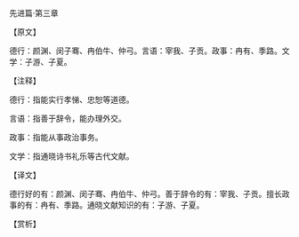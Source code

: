 

先进篇·第三章

【原文】

德行：颜渊、闵子骞、冉伯牛、仲弓。言语：宰我、子贡。政事：冉有、季路。文学：子游、子夏。

【注释】

德行：指能实行孝悌、忠恕等道德。

言语：指善于辞令，能办理外交。

政事：指能从事政治事务。

文学：指通晓诗书礼乐等古代文献。

【译文】

德行好的有：颜渊、闵子骞、冉伯牛、仲弓。善于辞令的有：宰我、子贡。擅长政事的有：冉有、季路。通晓文献知识的有：子游、子夏。

【赏析】

